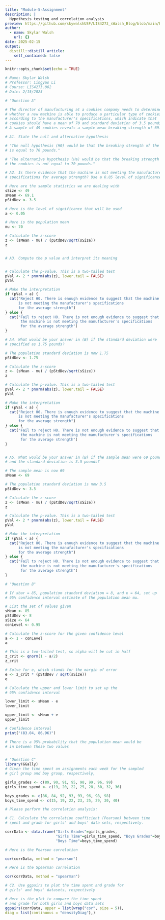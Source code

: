 ```yaml
---
title: "Module-5-Assignment"
description: |
  Hypothesis testing and correlation analysis
preview: https://github.com/skywalshUSF/LIS4273_sWalsh_Blog/blob/main/hypotest.png?raw=true
author:
  - name: Skylar Walsh
    url: {}
date: 2025-02-15
output:
  distill::distill_article:
    self_contained: false
---
```



```r
knitr::opts_chunk$set(echo = TRUE)
```
```r
# Name: Skylar Walsh
# Professor: Lingyao Li
# Course: LIS4273.002
# Date: 2/15/2025

# "Question A"

# The director of manufacturing at a cookies company needs to determine 
# whether a new machine is able to produce a particular type of cookies 
# according to the manufacturer's specifications, which indicate that 
# cookies should have a mean of 70 and standard deviation of 3.5 pounds. 
# A sample of 49 cookies reveals a sample mean breaking strength of 69.1 pounds.

# A1. State the null and alternative hypothesis

# "The null hypothesis (H0) would be that the breaking strength of the cookies
# is equal to 70 pounds."

# "The alternative hypothesis (Ha) would be that the breaking strength of
# the cookies is not equal to 70 pounds."

# A2. Is there evidence that the machine is not meeting the manufacturer's 
# specifications for average strength? Use a 0.05 level of significance

# Here are the sample statistics we are dealing with
sSize <- 49
sMean <- 69.1
pStdDev <- 3.5

# Here is the level of significance that will be used
a <- 0.05

# Here is the population mean
mu <- 70

# Calculate the z-score
z <- (sMean - mu) / (pStdDev/sqrt(sSize))
z


# A3. Compute the p value and interpret its meaning


# Calculate the p-value. This is a two-tailed test
pVal <- 2 * pnorm(abs(z), lower.tail = FALSE)
pVal

# Make the interpretation
if (pVal < a) {
  cat("Reject H0. There is enough evidence to suggest that the machine 
      is not meeting the manufacturer's specifications
      for the average strength")
} else {
  cat("Fail to reject H0. There is not enough evidence to suggest that
       the machine is not meeting the manufacturer's specifications 
       for the average strength")
}

# A4. What would be your answer in (B) if the standard deviation were 
# specified as 1.75 pounds?

# The population standard deviation is now 1.75
pStdDev <- 1.75

# Calculate the z-score
z <- (sMean - mu) / (pStdDev/sqrt(sSize))
z

# Calculate the p-value. This is a two-tailed test
pVal <- 2 * pnorm(abs(z), lower.tail = FALSE)
pVal

# Make the interpretation
if (pVal < a) {
  cat("Reject H0. There is enough evidence to suggest that the machine 
      is not meeting the manufacturer's specifications
      for the average strength")
} else {
  cat("Fail to reject H0. There is not enough evidence to suggest that
       the machine is not meeting the manufacturer's specifications 
       for the average strength")
}


# A5. What would be your answer in (B) if the sample mean were 69 pounds 
# and the standard deviation is 3.5 pounds?

# The sample mean is now 69
sMean <- 69

# The population standard deviation is now 3.5
pStdDev <- 3.5

# Calculate the z-score
z <- (sMean - mu) / (pStdDev/sqrt(sSize))
z

# Calculate the p-value. This is a two-tailed test
pVal <- 2 * pnorm(abs(z), lower.tail = FALSE)
pVal

# Make the interpretation
if (pVal < a) {
  cat("Reject H0. There is enough evidence to suggest that the machine 
      is not meeting the manufacturer's specifications
      for the average strength")
} else {
  cat("Fail to reject H0. There is not enough evidence to suggest that
       the machine is not meeting the manufacturer's specifications 
       for the average strength")
}

# "Question B"

# If xbar = 85, population standard deviation = 8, and n = 64, set up
# 95% confidence interval estimate of the population mean mu.

# List the set of values given
sMean <- 85
pStdDev <- 8
sSize <- 64
conLevel <- 0.95

# Calculate the z-score for the given confidence level
a <- 1 - conLevel
a

# This is a two-tailed test, so alpha will be cut in half
z_crit <- qnorm(1 - a/2)
z_crit

# Solve for e, which stands for the margin of error
e <- z_crit * (pStdDev / sqrt(sSize))
e

# Calculate the upper and lower limit to set up the
# 95% confidence interval

lower_limit <- sMean - e
lower_limit

upper_limit <- sMean + e
upper_limit

# Confidence interval
print("(83.04, 86.96)")

# There is a 95% probability that the population mean would be
# in between these two values


# "Question C"
library(GGally)
# Given the time spent on assignments each week for the sampled 
# girl group and boy group, respectively,

girls_grades <- c(89, 90, 91, 95, 98, 99, 96, 99)
girls_time_spend <- c(19, 20, 22, 25, 28, 30, 32, 36)

boys_grades <- c(86, 84, 92, 93, 93, 96, 98, 98)
boys_time_spend <- c(15, 19, 22, 23, 25, 29, 30, 40)

# Please perform the correlation analysis:

# C1. Calculate the correlation coefficient (Pearson) between time 
# spent and grade for girls' and boys' data sets, respectively.

corrData <- data.frame("Girls Grades"=girls_grades,
                       "Girls Time"=girls_time_spend, "Boys Grades"=boys_grades,
                       "Boys Time"=boys_time_spend)

# Here is the Pearson correlation

cor(corrData, method = "pearson")

# Here is the Spearman correlation

cor(corrData, method = "spearman")

# C2. Use ggpairs to plot the time spent and grade for 
# girls' and boys' datasets, respectively

# Here is the plot to compare the time spent
# and grade for both girls and boys data sets
ggpairs(corrData, upper = list(wrap("cor", size = 5)),
diag = list(continuous = "densityDiag"),)
```

